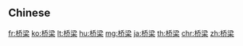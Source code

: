 {{also|橋梁|橋樑}}
==Chinese==
{{zh-see|橋樑}}

[[fr:桥梁]]
[[ko:桥梁]]
[[lt:桥梁]]
[[hu:桥梁]]
[[mg:桥梁]]
[[ja:桥梁]]
[[th:桥梁]]
[[chr:桥梁]]
[[zh:桥梁]]